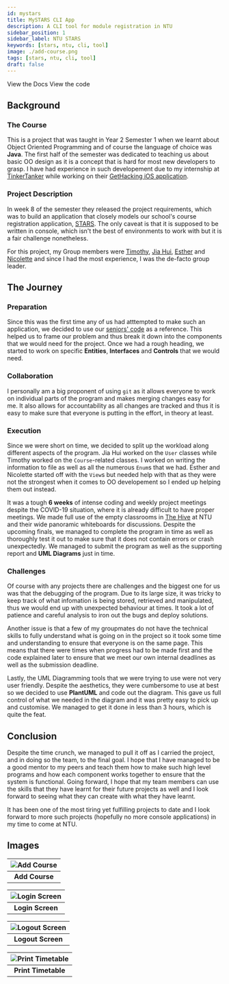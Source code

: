 ```yaml
---
id: mystars
title: MySTARS CLI App
description: A CLI tool for module registration in NTU
sidebar_position: 1
sidebar_label: NTU STARS
keywords: [stars, ntu, cli, tool]
image: ./add-course.png
tags: [stars, ntu, cli, tool]
draft: false
---
```



<!-- markdownlint-disable MD033 -->

<Link
  className="button button--primary"
  to="https://majulahsingapuri.github.io/MySTARS/MySTARS/package-summary.html"
>
  View the Docs
</Link>
<Link
  className="button button--secondary"
  to="https://github.com/majulahsingapuri/MySTARS"
>
  View the code
</Link>

## Background

### The Course

This is a project that was taught in Year 2 Semester 1 when we learnt about Object Oriented Programming and of course the language of choice was **Java**.
The first half of the semester was dedicated to teaching us about basic OO design as it is a concept that is hard for most new developers to grasp.
I have had experience in such developement due to my internship at [TinkerTanker](https://tk.sg) while working on their [GetHacking iOS application](https://apps.apple.com/sg/app/get-hacking-digital-maker/id1214152554).

### Project Description

In week 8 of the semester they released the project requirements, which was to build an application that closely models our school's course registration application, [STARS](https://www.ntu.edu.sg/docs/librariesprovider121/undergraduate/current_students/starsplanner_stars_user_guide.pdf?sfvrsn=8ad88f90_2).
The only caveat is that it is supposed to be written in console, which isn't the best of environments to work with but it is a fair challenge nonetheless.

For this project, my Group members were [Timothy](https://github.com/timothytancy), [Jia Hui](https://github.com/Tigeronz), [Esther](https://github.com/esther-gan) and [Nicolette](https://github.com/nicolettehay) and since I had the most experience, I was the de-facto group leader.

## The Journey

### Preparation

Since this was the first time any of us had atttempted to make such an application, we decided to use our [seniors' code](https://github.com/tanay8star/moblima) as a reference.
This helped us to frame our problem and thus break it down into the components that we would need for the project.
Once we had a rough heading, we started to work on specific **Entities**, **Interfaces** and **Controls** that we would need.

### Collaboration

I personally am a big proponent of using `git` as it allows everyone to work on individual parts of the program and makes merging changes easy for me.
It also allows for accountability as all changes are tracked and thus it is easy to make sure that everyone is putting in the effort, in theory at least.

### Execution

Since we were short on time, we decided to split up the workload along different aspects of the program.
Jia Hui worked on the `User` classes while Timothy worked on the `Course`-related classes.
I worked on writing the information to file as well as all the numerous `Enum`s that we had.
Esther and Nicolette started off with the `View`s but needed help with that as they were not the strongest when it comes to OO developement so I ended up helping them out instead.

It was a tough **6 weeks** of intense coding and weekly project meetings despite the COVID-19 situation, where it is already difficult to have proper meetings.
We made full use of the empty classrooms in [The Hive](http://ecocampus.ntu.edu.sg/Pages/The-Hive.aspx) at NTU and their wide panoramic whiteboards for discussions.
Despite the upcoming finals, we managed to complete the program in time as well as thoroughly test it out to make sure that it does not contain errors or crash unexpectedly.
We managed to submit the program as well as the supporting report and **UML Diagrams** just in time.

### Challenges

Of course with any projects there are challenges and the biggest one for us was that the debugging of the program.
Due to its large size, it was tricky to keep track of what infomation is being stored, retrieved and manipulated, thus we would end up with unexpected behaviour at times.
It took a lot of patience and careful analysis to iron out the bugs and deploy solutions.

Another issue is that a few of my groupmates do not have the technical skills to fully understand what is going on in the project so it took some time and understanding to ensure that everyone is on the same page.
This means that there were times when progress had to be made first and the code explained later to ensure that we meet our own internal deadlines as well as the submission deadline.

Lastly, the UML Diagramming tools that we were trying to use were not very user friendly.
Despite the aesthetics, they were cumbersome to use at best so we decided to use **PlantUML** and code out the diagram.
This gave us full control of what we needed in the diagram and it was pretty easy to pick up and customise.
We managed to get it done in less than 3 hours, which is quite the feat.

## Conclusion

Despite the time crunch, we managed to pull it off as I carried the project, and in doing so the team, to the final goal.
I hope that I have managed to be a good mentor to my peers and teach them how to make such high level programs and how each component works together to ensure that the system is functional.
Going forward, I hope that my team members can use the skills that they have learnt for their future projects as well and I look forward to seeing what they can create with what they have learnt.

It has been one of the most tiring yet fulfilling projects to date and I look forward to more such projects (hopefully no more console applications) in my time to come at NTU.

## Images

| ![Add Course](./add-course.png) |
| :-----------------------------: |
|         **Add Course**          |

| ![Login Screen](./login-screen.png) |
| :---------------------------------: |
|          **Login Screen**           |

| ![Logout Screen](./logout-screen.png) |
| :-----------------------------------: |
|           **Logout Screen**           |

| ![Print Timetable](./print-timetable.png) |
| :---------------------------------------: |
|            **Print Timetable**            |
